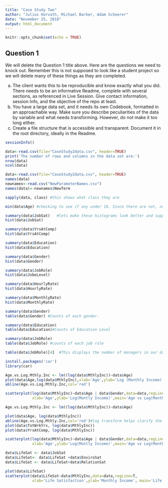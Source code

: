 ---
title: "Case Study Two"
author: "Julius Horvath, Michael Barker, Adam Scheerer"
date: "November 25, 2018"
output: html_document
---

```{r setup, include=FALSE}
knitr::opts_chunk$set(echo = TRUE)
```

## Question 1 

We will delete the Question 1 title above. Here are the questions we need to knock out. Remember this is not supposed to look like a student project so we will delete many of these things as they are completed.

a.	The client wants this to be reproducible and know exactly what you did.  There needs to be an informative Readme, complete with several sections, as referenced in Live Session.  Give contact information, session Info, and the objective of the repo at least.  
b.	You have a large data set, and it needs its own Codebook, formatted in an approachable way.  Make sure you describe peculiarities of the data by variable and what needs transforming.  However, do not make it too long either.
c.	Create a file structure that is accessible and transparent.  Document it in the root directory, ideally in the Readme.

```{r 1A, echo=TRUE}
sessionInfo()

```


```{r 2A, echo=TRUE}
data<-read.csv(file="CaseStudy2data.csv", header=TRUE)
print('The number of rows and columns in the data set are:')
nrow(data)
ncol(data)
```

```{r 2B, echo=TRUE}
data<-read.csv(file="CaseStudy2data.csv", header=TRUE)
names(data)
newnames<-read.csv("NewParameterNames.csv")
names(data)<-newnames$NewTerm
```
```{r 2D, echo=TRUE}
sapply(data, class) #this shows what class they are
```


```{r 3A, echo=TRUE}
min(data$Age) #checking to see if any under 18. Since there are not, no need to remove at this point. 
```
```{r 3B, echo=TRUE}
summary(data$JobSat)   #lets make these histograms look better and supply commentary on them.
hist(data$JobSat)

summary(data$YrsAtComp)
hist(data$YrsAtComp)

summary(data$Education)
hist(data$Education)

summary(data$Gender)
hist(data$Gender)

summary(data$JobRole)
hist(data$JobeLevel)

summary(data$HourlyRate)
hist(data$HourlyRate)

summary(data$MonthlyRate)
hist(data$MonthlyRate)
```

```{r 3C, echo=TRUE}
summary(data$Gender)
table(data$Gender) #Counts of each gender.

summary(data$Education)
table(data$Education)#Counts of Education Level

summary(data$JobRole)
table(data$JobRole) #counts of each job role
```


```{r 3D, echo=TRUE}
table(data$JobRole)[4]  #This displays the number of managers in our dataset.


```

```{r 4B, echo=TRUE}
install.packages('car')
library(car)

Age.vs.Log.Mthly.Inc <- lm((log(data$MthlyInc))~data$Age)
plot(data$Age,log(data$MthlyInc),xlab='Age',ylab='Log (Monthly Income) ',main='Age vs Log(Monthly Income)')
abline(Age.vs.Log.Mthly.Inc,col='red')

scatterplot(log(data$MthlyInc)~data$Age | data$Gender,data=data,regLine=T,
            xlab='Age',ylab='Log(Montly Income)',main='Age vs Log(Monthly Income)')


```

```{r 4C, echo=TRUE}
Age.vs.Log.Mthly.Inc <- lm((log(data$MthlyInc))~data$Age)

plot(data$Age, log(data$MthlyInc))
abline(Age.vs.Log.Mthly.Inc,col='red')#log transform helps clarify the plots. There appears to be a relationship between age and monthly income, however age is really just a proxy for things like experience or time at a company/in the workforce. plotting those you get a much stronger relationship. 
plot(data$TotWrkYrs, log(data$MthlyInc))
plot(data$YrsAtComp, log(data$MthlyInc))

scatterplot(log(data$MthlyInc)~data$Age | data$Gender,data=data,regLine=T,
            xlab='Age',ylab='Log(Montly Income)',main='Age vs Log(Monthly Income)')
```

```{r 4D, echo=TRUE}
data$LifeSat <- data$JobSat
data$LifeSat<- data$LifeSat +data$EnviroSat
data$LifeSat <- data$LifeSat+data$RelationSat

plot(data$LifeSat)
scatterplot(data$LifeSat~data$MthlyInc,data=data,regLine=T,
            xlab='Life Satisfaction',ylab='Monthly Income', main='Life Satisfaction vs Monthly Income')
```
